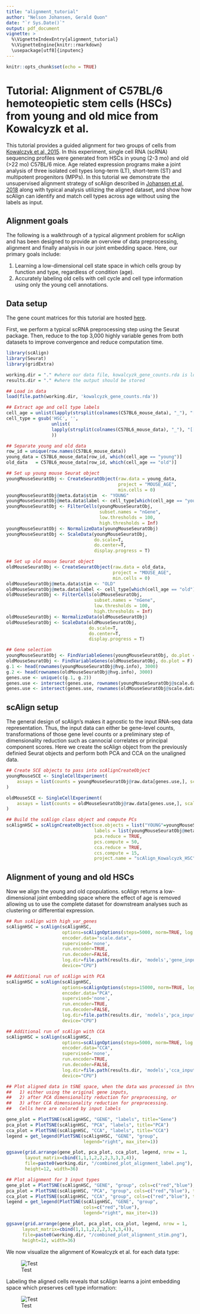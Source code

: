 ```yaml
---
title: "alignment_tutorial"
author: "Nelson Johansen, Gerald Quon"
date: "`r Sys.Date()`"
output: pdf_document
vignette: >
  %\VignetteIndexEntry{alignment_tutorial} 
  %\VignetteEngine{knitr::rmarkdown}
  \usepackage[utf8]{inputenc}
---
```


```r
knitr::opts_chunk$set(echo = TRUE)
```

# Tutorial: Alignment of C57BL/6 hemoteopietic stem cells (HSCs) from young and old mice from Kowalcyzk et al.

This tutorial provides a guided alignment for two groups of cells from [Kowalczyk et al, 2015](https://www.ncbi.nlm.nih.gov/pmc/articles/PMC4665007/). In this experiment, single cell RNA (scRNA) sequencing profiles were generated from HSCs in young (2-3 mo) and old (>22 mo) C57BL/6 mice. Age related expression programs make a joint analysis of three isolated cell types long-term (LT), short-term (ST) and  multipotent progenitors (MPPs). In this tutorial we demonstrate the unsupervised alignment strategy of scAlign described in [Johansen et al, 2018](https://www.biorxiv.org/content/10.1101/504944v2) along with typical analysis utilizing the aligned dataset, and show how scAlign can identify and match cell types across age without using the labels as input.

## Alignment goals
The following is a walkthrough of a typical alignment problem for scAlign and has been designed to provide an overview of data preprocessing, alignment and finally analysis in our joint embedding space. Here, our primary goals include:

1. Learning a low-dimensional cell state space in which cells group by function and type, regardless of condition (age).
2. Accurately labeling old cells with cell cycle and cell type information using only the young cell annotations.

## Data setup
The gene count matrices for this tutorial are hosted [here](https://github.com/quon-titative-biology/data/blob/master/kowalcyzk_gene_counts.rda).

First, we perform a typical scRNA preprocessing step using the Seurat package. Then, reduce to the top 3,000 highly variable genes from both datasets to improve convergence and reduce computation time.

```R
library(scAlign)
library(Seurat)
library(gridExtra)

working.dir = "." #where our data file, kowalcyzk_gene_counts.rda is located
results.dir = "." #where the output should be stored

## Load in data
load(file.path(working.dir, 'kowalcyzk_gene_counts.rda'))

## Extract age and cell type labels
cell_age = unlist(lapply(strsplit(colnames(C57BL6_mouse_data), "_"), "[[", 1))
cell_type = gsub('HSC', '', 
                 unlist(
                 lapply(strsplit(colnames(C57BL6_mouse_data), "_"), "[[", 2)
                 ))

## Separate young and old data
row_id = unique(row.names(C57BL6_mouse_data))
young_data = C57BL6_mouse_data[row_id, which(cell_age == "young")]
old_data   = C57BL6_mouse_data[row_id, which(cell_age == "old")]

## Set up young mouse Seurat object
youngMouseSeuratObj <- CreateSeuratObject(raw.data = young_data, 
                                          project = "MOUSE_AGE", 
                                          min.cells = 0)
youngMouseSeuratObj@meta.data$stim  <- "YOUNG"
youngMouseSeuratObj@meta.data$label <- cell_type[which(cell_age == "young")]
youngMouseSeuratObj <- FilterCells(youngMouseSeuratObj, 
                                   subset.names = "nGene", 
                                   low.thresholds = 100, 
                                   high.thresholds = Inf)
youngMouseSeuratObj <- NormalizeData(youngMouseSeuratObj)
youngMouseSeuratObj <- ScaleData(youngMouseSeuratObj, 
                                 do.scale=T, 
                                 do.center=T,
                                 display.progress = T)

## Set up old mouse Seurat object
oldMouseSeuratObj <- CreateSeuratObject(raw.data = old_data, 
                                        project = "MOUSE_AGE", 
                                        min.cells = 0)
oldMouseSeuratObj@meta.data$stim <- "OLD"
oldMouseSeuratObj@meta.data$label <- cell_type[which(cell_age == "old")]
oldMouseSeuratObj <- FilterCells(oldMouseSeuratObj, 
                                 subset.names = "nGene", 
                                 low.thresholds = 100, 
                                 high.thresholds = Inf)
oldMouseSeuratObj <- NormalizeData(oldMouseSeuratObj)
oldMouseSeuratObj <- ScaleData(oldMouseSeuratObj, 
                               do.scale=T, 
                               do.center=T, 
                               display.progress = T)

## Gene selection
youngMouseSeuratObj <- FindVariableGenes(youngMouseSeuratObj, do.plot = F)
oldMouseSeuratObj <- FindVariableGenes(oldMouseSeuratObj, do.plot = F)
g.1 <- head(rownames(youngMouseSeuratObj@hvg.info), 3000)
g.2 <- head(rownames(oldMouseSeuratObj@hvg.info), 3000)
genes.use <- unique(c(g.1, g.2))
genes.use <- intersect(genes.use, rownames(youngMouseSeuratObj@scale.data))
genes.use <- intersect(genes.use, rownames(oldMouseSeuratObj@scale.data))
```

## scAlign setup 
The general design of scAlign's makes it agnostic to the input RNA-seq data representation. Thus, the input data can either be 
gene-level counts, transformations of those gene level counts or a preliminary step of dimensionality reduction such
as cannocial correlates or principal component scores. Here we create the scAlign object from the previously definied Seurat objects and perform both PCA and CCA on the unaligned data.

```R
## Create SCE objects to pass into scAlignCreateObject
youngMouseSCE <- SingleCellExperiment(
    assays = list(counts = youngMouseSeuratObj@raw.data[genes.use,], scale.data = youngMouseSeuratObj@scale.data[genes.use,])
)

oldMouseSCE <- SingleCellExperiment(
    assays = list(counts = oldMouseSeuratObj@raw.data[genes.use,], scale.data = oldMouseSeuratObj@scale.data[genes.use,])
)

## Build the scAlign class object and compute PCs
scAlignHSC = scAlignCreateObject(sce.objects = list("YOUNG"=youngMouseSCE, "OLD"=oldMouseSCE),
                                 labels = list(youngMouseSeuratObj@meta.data$label, oldMouseSeuratObj@meta.data$label),
                                 pca.reduce = TRUE,
                                 pcs.compute = 50,
                                 cca.reduce = TRUE,
                                 ccs.compute = 15,
                                 project.name = "scAlign_Kowalcyzk_HSC")
```

## Alignment of young and old HSCs
Now we align the young and old cpopulations. scAlign returns a low-dimensional joint embedding space where the effect of age is 
removed allowing us to use the complete dataset for downstream analyses such as clustering or differential expression.

```R
## Run scAlign with high_var_genes
scAlignHSC = scAlign(scAlignHSC,
                     options=scAlignOptions(steps=5000, norm=TRUE, log.every=3000),
                     encoder.data="scale.data",
                     supervised='none',
                     run.encoder=TRUE,
                     run.decoder=FALSE,
                     log.dir=file.path(results.dir, 'models','gene_input'),
                     device="CPU")

## Additional run of scAlign with PCA
scAlignHSC = scAlign(scAlignHSC,
                     options=scAlignOptions(steps=15000, norm=TRUE, log.every=3000),
                     encoder.data="PCA",
                     supervised='none',
                     run.encoder=TRUE,
                     run.decoder=FALSE,
                     log.dir=file.path(results.dir, 'models','pca_input'),
                     device="CPU")

## Additional run of scAlign with CCA
scAlignHSC = scAlign(scAlignHSC,
                     options=scAlignOptions(steps=5000, norm=TRUE, log.every=3000),
                     encoder.data="CCA",
                     supervised='none',
                     run.encoder=TRUE,
                     run.decoder=FALSE,
                     log.dir=file.path(results.dir, 'models','cca_input'),
                     device="CPU")

## Plot aligned data in tSNE space, when the data was processed in three different ways: 
##   1) either using the original gene inputs, 
##   2) after PCA dimensionality reduction for preprocessing, or 
##   3) after CCA dimensionality reduction for preprocessing.
##   Cells here are colored by input labels

gene_plot = PlotTSNE(scAlignHSC, "GENE", "labels", title="Gene")
pca_plot = PlotTSNE(scAlignHSC, "PCA", "labels", title="PCA")
cca_plot = PlotTSNE(scAlignHSC, "CCA", "labels", title="CCA")
legend = get_legend(PlotTSNE(scAlignHSC, "GENE", "group", 
                             legend="right", max_iter=1))

ggsave(grid.arrange(gene_plot, pca_plot, cca_plot, legend, nrow = 1,
       layout_matrix=cbind(1,1,1,2,2,2,3,3,3,4)),
       file=paste0(working.dir, "/combined_plot_alignment_label.png"),
       height=12, width=36)

## Plot alignment for 3 input types
gene_plot = PlotTSNE(scAlignHSC, "GENE", "group", cols=c("red","blue"), title="Gene")
pca_plot = PlotTSNE(scAlignHSC, "PCA", "group", cols=c("red","blue"), title="PCA")
cca_plot = PlotTSNE(scAlignHSC, "CCA", "group", cols=c("red","blue"), title="CCA")
legend = get_legend(PlotTSNE(scAlignHSC, "GENE", "group", 
                             cols=c("red","blue"), 
                             legend="right", max_iter=1))

ggsave(grid.arrange(gene_plot, pca_plot, cca_plot, legend, nrow = 1, 
      layout_matrix=cbind(1,1,1,2,2,2,3,3,3,4)),
      file=paste0(working.dir, "/combined_plot_alignment_stim.png"), 
      height=12, width=36)
```

We now visualize the alignment of Kowalcyzk et al. for each data type:
<p>
![Test](./combined_plot_alignment_stim.png)
</p>

Labeling the aligned cells reveals that scAlign learns a joint embedding space which preserves cell type information: 

<p>
![Test](./combined_plot_alignment_label.png)
</p>

